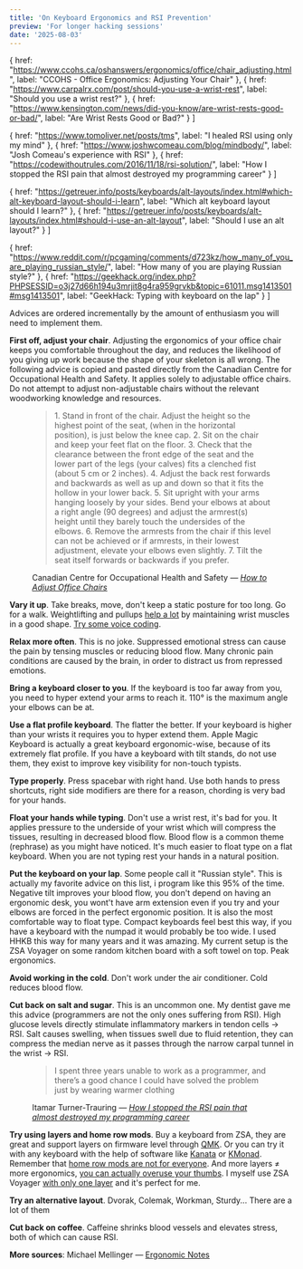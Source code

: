 ```yaml
---
title: 'On Keyboard Ergonomics and RSI Prevention'
preview: 'For longer hacking sessions'
date: '2025-08-03'
---
```



  {
    href: "https://www.ccohs.ca/oshanswers/ergonomics/office/chair_adjusting.html",
    label: "CCOHS - Office Ergonomics: Adjusting Your Chair"
  },
  {
    href: "https://www.carpalrx.com/post/should-you-use-a-wrist-rest",
    label: "Should you use a wrist rest?"
  },
  {
    href: "https://www.kensington.com/news/did-you-know/are-wrist-rests-good-or-bad/",
    label: "Are Wrist Rests Good or Bad?"
  }
]

  {
    href: "https://www.tomoliver.net/posts/tms",
    label: "I healed RSI using only my mind"
  },
  {
    href: "https://www.joshwcomeau.com/blog/mindbody/",
    label: "Josh Comeau's experience with RSI"
  },
  {
    href: "https://codewithoutrules.com/2016/11/18/rsi-solution/",
    label: "How I stopped the RSI pain that almost destroyed my programming career"
  }
]

  {
    href: "https://getreuer.info/posts/keyboards/alt-layouts/index.html#which-alt-keyboard-layout-should-i-learn",
    label: "Which alt keyboard layout should I learn?"
  },
  {
    href: "https://getreuer.info/posts/keyboards/alt-layouts/index.html#should-i-use-an-alt-layout",
    label: "Should I use an alt layout?"
  }
]

  {
    href: "https://www.reddit.com/r/pcgaming/comments/d723kz/how_many_of_you_are_playing_russian_style/",
    label: "How many of you are playing Russian style?"
  },
  {
    href: "https://geekhack.org/index.php?PHPSESSID=o3j27d66h194u3mrjit8g4ra959grvkb&topic=61011.msg1413501#msg1413501",
    label: "GeekHack: Typing with keyboard on the lap"
  }
]

Advices are ordered incrementally by the amount of enthusiasm you will need to implement them.

<b>First off, adjust your chair</b>. Adjusting the ergonomics of your office chair keeps you
comfortable throughout the day, and reduces the likelihood of you giving up work because the shape
of your skeleton is all wrong. The following advice is copied and pasted directly from the Canadian
Centre for Occupational Health and Safety. It applies solely to adjustable office chairs. Do not
attempt to adjust non-adjustable chairs without the relevant woodworking knowledge and resources.

<figure>
<blockquote>
1. Stand in front of the chair. Adjust the height so the highest point of the seat, (when in the horizontal position), is just below the knee cap.
2. Sit on the chair and keep your feet flat on the floor.
3. Check that the clearance between the front edge of the seat and the lower part of the legs (your calves) fits a clenched fist (about 5 cm or 2 inches).
4. Adjust the back rest forwards and backwards as well as up and down so that it fits the hollow in your lower back.
5. Sit upright with your arms hanging loosely by your sides. Bend your elbows at about a right angle (90 degrees) and adjust the armrest(s) height until they barely touch the undersides of the elbows.
6. Remove the armrests from the chair if this level can not be achieved or if armrests, in their lowest adjustment, <span class="highlight" data-hint="Otherwise you will have stiffness and pain in your trapezius">elevate your elbows even slightly</span>.
7. Tilt the seat itself forwards or backwards if you prefer.
</blockquote>
<p>Canadian Centre for Occupational Health and Safety —&nbsp;<cite><a href="https://www.ccohs.ca/oshanswers/ergonomics/office/chair_adjusting.html">How to Adjust Office Chairs</a></cite></p>
</figure>

<b>Vary it up</b>. Take breaks, move, don't keep a static posture for too long. Go for a walk. Weightlifting and pullups <a href="https://news.ycombinator.com/item?id=23577204">help a lot</a> by maintaining wrist muscles in a good shape. <a href="https://www.joshwcomeau.com/blog/hands-free-coding">Try some voice coding</a>.

<b>Relax more often</b>. <Sources sources={stressSources}>This is no joke</Sources>. Suppressed emotional stress can cause the pain by tensing muscles or reducing blood flow. Many chronic pain conditions are caused by the brain, in order to distract us from repressed emotions.

<b>Bring a keyboard closer to you</b>. If the keyboard is too far away from you, you need to hyper extend your arms to reach it. 110° is the maximum angle your elbows can be at.

<b>Use a flat profile keyboard</b>. The flatter the better. If your keyboard is higher than your wrists it requires you to hyper extend them. Apple Magic Keyboard is actually a great keyboard ergonomic-wise, because of its extremely flat profile. If you have a keyboard with tilt stands, <span class="highlight" data-hint="Positive tilt angle significantly increases the pressure within carpal tunnel">do not use them</span>, they exist to improve key visibility for non-touch typists.

<ImageWithCaption src="/src/writing/notes/on-keyboard-ergonomics/magic-hhkb.jpeg" alt="Height comparison of Apple Magic Keyboard and HHKB" caption="Magic Keyboard vs HHKB" />

<b>Type properly</b>. Press spacebar with right hand. Use both hands to press shortcuts, right side modifiers are there for a reason, chording is very bad for your hands.

<b>Float your hands while typing</b>. Don't use a wrist rest, <Sources sources={wristRestSources}>it's bad for you</Sources>. It applies pressure to the underside of your wrist which will compress the tissues, resulting in decreased blood flow. Blood flow is a common theme (rephrase) as you might have noticed. It's much easier to float type on a flat keyboard. When you are not typing rest your hands in a natural position.

<b>Put the keyboard on your lap</b>. Some people call it <Sources sources={russianStyleSources}>"Russian style"</Sources>. This is actually my favorite advice on this list, i program like this 95% of the time. Negative tilt improves your blood flow, you don't depend on having an ergonomic desk, you wont't have arm extension even if you try and your elbows are forced in the perfect ergonomic position. It is also the most comfortable way to float type. Compact keyboards feel best this way, if you have a keyboard with the numpad it would probably be too wide. I used HHKB this way for many years and it was amazing. My current setup is the ZSA Voyager on some random kitchen board with a soft towel on top. Peak ergonomics.

<ImageWithCaption src="/src/writing/notes/on-keyboard-ergonomics/voyager.jpeg" alt="ZSA Voyager on my lap" caption="ZSA Voyager on my lap" />

<b>Avoid working in the cold</b>. Don't work under the air conditioner. Cold reduces blood flow.

<b>Cut back on salt and sugar</b>. This is an uncommon one. My dentist gave me this advice (programmers are not the only ones suffering from RSI). High glucose levels directly stimulate inflammatory markers in tendon cells → RSI. Salt causes swelling, when tissues swell due to fluid retention, they can compress the median nerve as it passes through the narrow carpal tunnel in the wrist → RSI.

<figure>
<blockquote>
I spent three years unable to work as a programmer, and there’s a good chance I could have solved the problem just by wearing warmer clothing
</blockquote>
<p>Itamar Turner-Trauring —&nbsp;<cite><a href="https://codewithoutrules.com/2016/11/18/rsi-solution/">How I stopped the RSI pain that almost destroyed my programming career</a></cite></p>
</figure>

<b>Try using layers and home row mods</b>. Buy a keyboard from ZSA, they are great and support layers on firmware level through <a href="https://docs.qmk.fm">QMK</a>. Or you can try it with any keyboard with the help of software like <a href="https://github.com/jtroo/kanata">Kanata</a> or <a href="https://github.com/kmonad/kmonad">KMonad</a>. Remember that <a href="https://getreuer.info/posts/keyboards/faqs/index.html#home-row-mods-are-hard-to-use">home row mods are not for everyone</a>. And more layers ≠ more ergonomics, <a href="https://getreuer.info/posts/keyboards/thumb-ergo/index.html">you can actually overuse your thumbs</a>. I myself use ZSA Voyager <a href="https://configure.zsa.io/voyager/layouts/6JN7l/latest/0">with only one layer</a> and it's perfect for me.

<b>Try an alternative layout</b>. Dvorak, Colemak, Workman, Sturdy... <Sources sources={alternativeLayoutSources}>There are a lot of them</Sources>

<b>Cut back on coffee</b>. Caffeine shrinks blood vessels and elevates stress, both of which can cause RSI.

<b>More sources</b>: Michael Mellinger — <a href="https://github.com/melling/ErgonomicNotes">Ergonomic Notes</a>